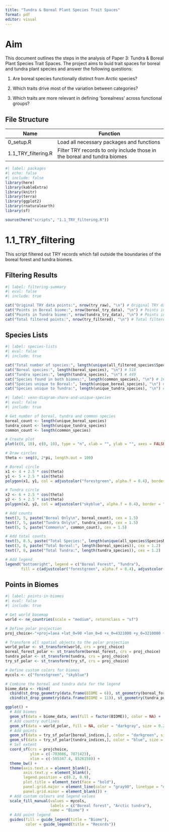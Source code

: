 ```yaml
---
title: "Tundra & Boreal Plant Species Trait Spaces"
format: pdf
editor: visual
---
```


# Aim

This document outlines the steps in the analysis of Paper 3: Tundra & Boreal Plant Species Trait Spaces. The project aims to buid trait spaces for boreal and tundra plant species and answer the following questions:

1.  Are boreal species functionally distinct from Arctic species? 

```{=html}
<!-- -->
```
2.  Which traits drive most of the variation between categories? 

```{=html}
<!-- -->
```
3.  Which traits are more relevant in defining \'borealness\' across functional groups? 

## File Structure

| Name                | Function                                                                 |
|---------------------|--------------------------------------------------------------------------|
| 0_setup.R           | Load all necessary packages and functions                                |
| 1.1_TRY_filtering.R | Filter TRY records to only include those in the boreal and tundra biomes |

```r
#| label: packages
#| echo: false
#| include: false
library(here)
library(kableExtra)
library(knitr)
library(terra)
library(ggplot2)
library(rnaturalearth)
library(sf)

source(here("scripts", "1.1_TRY_filtering.R"))
```

# 1.1_TRY_filtering

This script filtered out TRY records which fall outside the boundaries of the boreal forest and tundra biomes.

## Filtering Results

```r
#| label: filtering-summary
#| eval: false
#| include: true

cat("Original TRY data points:", nrow(try_raw), "\n") # Original TRY data points: 130 213 
cat("Points in Boreal biome:", nrow(boreal_try_data), "\n") # Points in Boreal biome: 20 594
cat("Points in Tundra biome:", nrow(tundra_try_data), "\n") # Points in Tundra biome: 42 500
cat("Total filtered points:", nrow(try_filtered), "\n") # Total filtered points: 63 094 

```

## Species Lists

```r
#| label: species-lists
#| eval: false
#| include: true

cat("Total number of species:", length(unique(all_filtered_species$SpeciesName)), "\n") # 800
cat("Boreal species:", length(boreal_species), "\n") # 518
cat("Tundra species:", length(tundra_species), "\n") # 449
cat("Species found in both biomes:", length(common_species), "\n") # 167
cat("Species unique to Boreal:", length(unique_boreal_species), "\n") # 351
cat("Species unique to Tundra:", length(unique_tundra_species), "\n") # 282

```

```r
#| label: venn-diagram-share-and-unique-species
#| eval: false
#| include: true

# Get number of boreal, tundra and common species
boreal_count <- length(unique_boreal_species)
tundra_count <- length(unique_tundra_species)
common_count <- length(common_species)

# Create plot
plot(c(0, 10), c(0, 10), type = "n", xlab = "", ylab = "", axes = FALSE)

# Draw circles
theta <- seq(0, 2*pi, length.out = 100)

# Boreal circle
x1 <- 4 + 2.5 * cos(theta)
y1 <- 5 + 2.5 * sin(theta)
polygon(x1, y1, col = adjustcolor("forestgreen", alpha.f = 0.4), border = "darkgreen")

# Tundra circle
x2 <- 6 + 2.5 * cos(theta)
y2 <- 5 + 2.5 * sin(theta)
polygon(x2, y2, col = adjustcolor("skyblue", alpha.f = 0.4), border = "blue")

# Add counts
text(3, 5, paste("Boreal Only\n", boreal_count), cex = 1.5)
text(7, 5, paste("Tundra Only\n", tundra_count), cex = 1.5)
text(5, 5, paste("Common\n", common_count), cex = 1.5)

# Add total counts
text(5, 8.5, paste("Total Species:", length(unique(all_species$SpeciesName))), cex = 1.3)
text(3, 8, paste("Total Boreal:", length(boreal_species)), cex = 1.2)
text(7, 8, paste("Total Tundra:", length(tundra_species)), cex = 1.2)

# Add legend
legend("bottomright", legend = c("Boreal Forest", "Tundra"), 
       fill = c(adjustcolor("forestgreen", alpha.f = 0.4), adjustcolor("skyblue", alpha.f = 0.4)))
```

## Points in Biomes

```r
#| label: points-in-biomes
#| eval: false
#| include: true

# Get world basemap
world <- ne_countries(scale = "medium", returnclass = "sf")

# Define polar projection
proj_choice<-"+proj=laea +lat_0=90 +lon_0=0 +x_0=4321000 +y_0=3210000 +ellps=GRS80 +units=m +no_defs "

# Transform all spatial objects to the polar projection
world_polar <- st_transform(world, crs = proj_choice)
boreal_forest_polar <- st_transform(boreal_forest, crs = proj_choice)
tundra_polar <- st_transform(tundra, crs = proj_choice)
try_sf_polar <- st_transform(try_sf, crs = proj_choice)

# Define custom colors for biomes
mycols <- c("forestgreen", "skyblue")

# Combine the boreal and tundra data for the legend
biome_data <- rbind(
  cbind(st_drop_geometry(data.frame(BIOME = 6)), st_geometry(boreal_forest_polar)) |> st_sf(),
  cbind(st_drop_geometry(data.frame(BIOME = 11)), st_geometry(tundra_polar)) |> st_sf())

ggplot() +
  # Add biomes
  geom_sf(data = biome_data, aes(fill = factor(BIOME)), color = NA) +
  # Add country outlines
  geom_sf(data = world_polar, fill = NA, color = "darkgray", size = 0.2) +
  # Add points
  geom_sf(data = try_sf_polar[boreal_indices,], color = "darkgreen", size = 0.8, alpha = 0.7) +
  geom_sf(data = try_sf_polar[tundra_indices,], color = "blue", size = 0.8, alpha = 0.7) +
  # Set extent
  coord_sf(crs = projchoice, 
           ylim = c(-703086, 7071423), 
           xlim = c(-505347.4, 8526158)) +
  theme_bw() +
  theme(axis.text.x = element_blank(),
        axis.text.y = element_blank(),
        legend.position = c(0.2, 0.9),
        plot.title = element_text(face = "bold"),
        panel.grid.major = element_line(color = "gray90", linetype = "dashed"),
        panel.grid.minor = element_blank()) +
  # Add custom colours and legend values
  scale_fill_manual(values = mycols,
                    labels = c("Boreal forest", "Arctic tundra"),
                    name = "Biome") +
  # Add point legend
  guides(fill = guide_legend(title = "Biome"),
         color = guide_legend(title = "Records"))
```
